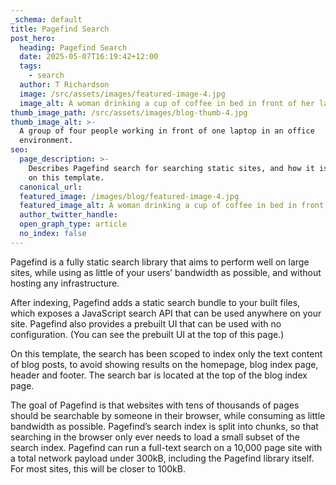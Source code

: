 ```yaml
---
_schema: default
title: Pagefind Search
post_hero:
  heading: Pagefind Search
  date: 2025-05-07T16:19:42+12:00
  tags:
    - search
  author: T Richardson
  image: /src/assets/images/featured-image-4.jpg
  image_alt: A woman drinking a cup of coffee in bed in front of her laptop.
thumb_image_path: /src/assets/images/blog-thumb-4.jpg
thumb_image_alt: >-
  A group of four people working in front of one laptop in an office
  environment.
seo:
  page_description: >-
    Describes Pagefind search for searching static sites, and how it is set up
    on this template.
  canonical_url:
  featured_image: /images/blog/featured-image-4.jpg
  featured_image_alt: A woman drinking a cup of coffee in bed in front of her laptop.
  author_twitter_handle:
  open_graph_type: article
  no_index: false
---
```

Pagefind is a fully static search library that aims to perform well on large sites, while using as little of your users’ bandwidth as possible, and without hosting any infrastructure.

After indexing, Pagefind adds a static search bundle to your built files, which exposes a JavaScript search API that can be used anywhere on your site. Pagefind also provides a prebuilt UI that can be used with no configuration. (You can see the prebuilt UI at the top of this page.)

On this template, the search has been scoped to index only the text content of blog posts, to avoid showing results on the homepage, blog index page, header and footer. The search bar is located at the top of the blog index page.

The goal of Pagefind is that websites with tens of thousands of pages should be searchable by someone in their browser, while consuming as little bandwidth as possible. Pagefind’s search index is split into chunks, so that searching in the browser only ever needs to load a small subset of the search index. Pagefind can run a full-text search on a 10,000 page site with a total network payload under 300kB, including the Pagefind library itself. For most sites, this will be closer to 100kB.